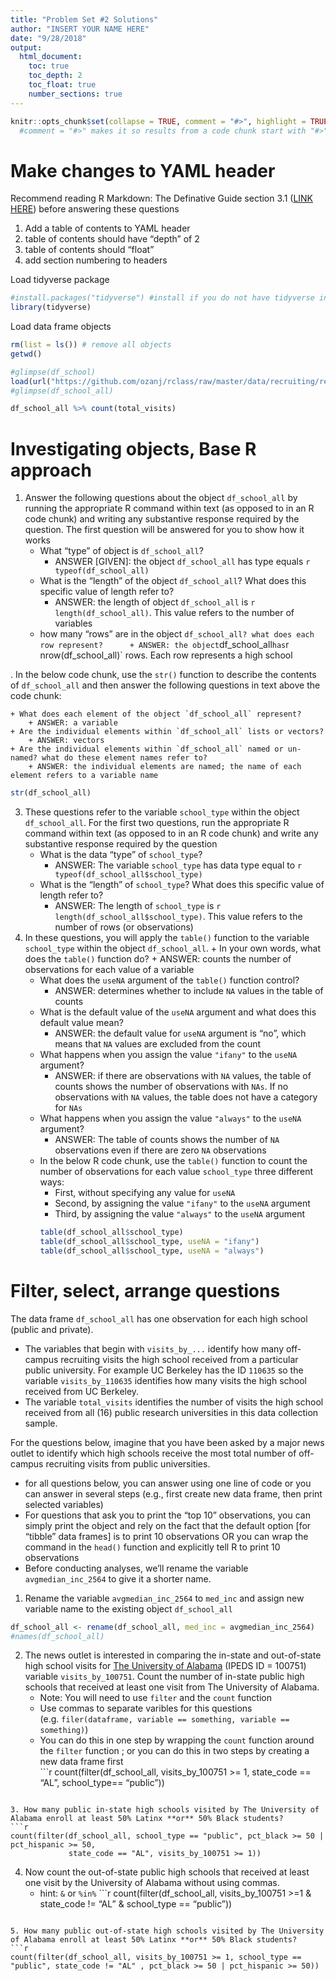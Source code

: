 ```yaml
---
title: "Problem Set #2 Solutions"
author: "INSERT YOUR NAME HERE"
date: "9/28/2018"
output: 
  html_document:
    toc: true
    toc_depth: 2
    toc_float: true
    number_sections: true
---
```


```r
knitr::opts_chunk$set(collapse = TRUE, comment = "#>", highlight = TRUE)
  #comment = "#>" makes it so results from a code chunk start with "#>"; default is "##"
```
# Make changes to YAML header

Recommend reading R Markdown: The Definative Guide section 3.1 ([LINK HERE](https://bookdown.org/yihui/rmarkdown/html-document.html)) before answering these questions

1. Add a table of contents to YAML header
1. table of contents should have "depth" of 2
1. table of contents should "float"
1. add section numbering to headers



Load tidyverse package
```r
#install.packages("tidyverse") #install if you do not have tidyverse installed
library(tidyverse)
```

Load data frame objects
```r
rm(list = ls()) # remove all objects
getwd()

#glimpse(df_school)
load(url("https://github.com/ozanj/rclass/raw/master/data/recruiting/recruit_school_allvars.RData"))
#glimpse(df_school_all)

df_school_all %>% count(total_visits)
```


# Investigating objects, Base R approach

1. Answer the following questions about the object `df_school_all` by running the appropriate R command within text (as opposed to in an R code chunk) and writing any substantive response required by the question. The first question will be answered for you to show how it works
    + What "type" of object is `df_school_all`?
        + ANSWER [GIVEN]: the object `df_school_all` has type equals `r typeof(df_school_all)`
    + What is the "length" of the object `df_school_all`? What does this specific value of length refer to?
        + ANSWER: the length of object `df_school_all` is `r length(df_school_all)`. This value refers to the number of variables
    + how many "rows" are in the object `df_school_all? what does each row represent?
        + ANSWER: the object `df_school_all` has `r nrow(df_school_all)` rows. Each row represents a high school

\newline
2. In the below code chunk, use the `str()` function to describe the contents of `df_school_all` and then answer the following questions in text above the code chunk:

    + What does each element of the object `df_school_all` represent? 
        + ANSWER: a variable
    + Are the individual elements within `df_school_all` lists or vectors?
        + ANSWER: vectors    
    + Are the individual elements within `df_school_all` named or un-named? what do these element names refer to?
        + ANSWER: the individual elements are named; the name of each element refers to a variable name    
```r
str(df_school_all)
```

\newline

3. These questions refer to the variable `school_type` within the object `df_school_all`. For the first two questions, run the appropriate R command within text (as opposed to in an R code chunk) and write any substantive response required by the question
    + What is the data "type" of `school_type`?
        + ANSWER: The variable `school_type` has data type equal to `r typeof(df_school_all$school_type)`
    + What is the "length" of `school_type`? What does this specific value of length refer to?
        + ANSWER: The length of `school_type` is `r length(df_school_all$school_type)`. This value refers to the number of rows (or observations)
        
4. In these questions, you will apply the `table()` function to the variable `school_type` within the object `df_school_all`.      + In your own words, what does the `table()` function do? 
        + ANSWER: counts the number of observations for each value of a variable
    + What does the `useNA` argument of the `table()` function control?
        + ANSWER: determines whether to include `NA` values in the table of counts
    + What is the default value of the `useNA` argument and what does this default value mean?
        + ANSWER: the default value for `useNA` argument is "no", which means that `NA` values are excluded from the count
    + What happens when you assign the value `"ifany"` to the `useNA` argument?
        + ANSWER: if there are observations with `NA` values, the table of counts shows the number of observations with `NAs`. If no observations with `NA` values, the table does not have a category for `NAs`
    + What happens when you assign the value `"always"` to the `useNA` argument?
        + ANSWER: The table of counts shows the number of `NA` observations even if there are zero `NA` observations
    + In the below R code chunk, use the `table()` function to count the number of observations for each value `school_type` three different ways: 
        + First, without specifying any value for `useNA`
        + Second, by assigning the value `"ifany"` to the `useNA` argument
        + Third,  by assigning the value `"always"` to the `useNA` argument
```r
table(df_school_all$school_type)
table(df_school_all$school_type, useNA = "ifany")
table(df_school_all$school_type, useNA = "always")
```

# Filter, select, arrange questions

The data frame `df_school_all` has one observation for each high school (public and private). 

- The variables that begin with `visits_by_...` identify how many off-campus recruiting visits the high school received from a particular public university. For example UC Berkeley has the ID `110635` so the variable `visits_by_110635` identifies how many visits the high school received from UC Berkeley. 
- The variable `total_visits` identifies the number of visits the high school received from all (16) public research universities in this data collection sample.

For the questions below, imagine that you have been asked by a major news outlet to identify which high schools receive the most total number of off-campus recruiting visits from public universities. 

- for all questions below, you can answer using one line of code or you can answer in several steps (e.g., first create new data frame, then print selected variables)
- For questions that ask you to print the "top 10" observations, you can simply print the object and rely on the fact that the default option [for "tibble" data frames] is to print 10 observations OR you can wrap the command in the `head()` function and explicitly tell R to print 10 observations
- Before conducting analyses, we'll rename the variable `avgmedian_inc_2564` to give it a shorter name.

1. Rename the variable `avgmedian_inc_2564` to `med_inc` and assign new variable name to the existing object `df_school_all`
```r
df_school_all <- rename(df_school_all, med_inc = avgmedian_inc_2564)
#names(df_school_all)
```


2. The news outlet is interested in comparing the in-state and out-of-state high school visits for [The University of Alabama](https://nces.ed.gov/globallocator/col_info_popup.asp?ID=100751) (IPEDS ID = 100751) variable `visits_by_100751`. Count the number of in-state public high schools that received at least one visit from The University of Alabama.   
    - Note: You will need to use `filter` and the `count` function  
    - Use commas to separate varibles for this questions (e.g. `filer(dataframe, variable == something, variable == something)`)
    - You can do this in one step by wrapping the `count` function around the `filter` function ; or you can do this in two steps by creating a new data frame first  
```r
count(filter(df_school_all, visits_by_100751 >= 1, state_code == "AL", school_type== "public"))

```

3. How many public in-state high schools visited by The University of Alabama enroll at least 50% Latinx **or** 50% Black students?
```r
count(filter(df_school_all, school_type == "public", pct_black >= 50 | pct_hispanic >= 50,
             state_code == "AL", visits_by_100751 >= 1))
```


4. Now count the out-of-state public high schools that received at least one visit by the University of Alabama without using commas.  
    - hint: `&` or `%in%`
```r
count(filter(df_school_all, visits_by_100751 >=1 & state_code != "AL" & school_type == "public"))

```

5. How many public out-of-state high schools visited by The University of Alabama enroll at least 50% Latinx **or** 50% Black students?
```r
count(filter(df_school_all, visits_by_100751 >= 1, school_type == "public", state_code != "AL" , pct_black >= 50 | pct_hispanic >= 50))
```



